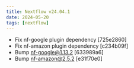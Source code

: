 ```yaml
---
title: Nextflow v24.04.1
date: 2024-05-20
tags: [nextflow]
---
```


- Fix nf-google plugin dependency [725e2860]
- Fix nf-amazon plugin dependency [c234b09f]
- Bump nf-google@1.13.2 [633989a6]
- Bump nf-amazon@2.5.2 [e31f70e0]
